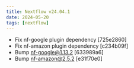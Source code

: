 ```yaml
---
title: Nextflow v24.04.1
date: 2024-05-20
tags: [nextflow]
---
```


- Fix nf-google plugin dependency [725e2860]
- Fix nf-amazon plugin dependency [c234b09f]
- Bump nf-google@1.13.2 [633989a6]
- Bump nf-amazon@2.5.2 [e31f70e0]
